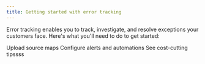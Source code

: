 ```yaml
---
title: Getting started with error tracking
---
```



Error tracking enables you to track, investigate, and resolve exceptions your customers face. Here's what you'll need to do to get started:

<Steps>
    <Step title="Capture your first exception" required="required" subtitle="Your goal in this step: Capture your first exception events to PostHog.">
        <InstallationPlatforms />        
    </Step>
    <Step title="Get accurate stack traces" required="optional" subtitle="Your goal in this step: automatically upload source maps for your captured stack traces.">
        <CallToAction type="primary" to="#upload-source-maps">
            Upload source maps
        </CallToAction>
    </Step>
    <Step title="Configure alerts and automations" required="optional" subtitle="Your goal in this step: Receive notifications and automate your error tracking related workflows.">
        <CallToAction type="primary" to="#configure-alerts">
            Configure alerts and automations
        </CallToAction>
    </Step>
    <Step title="Cutting costs" required="optional" subtitle="Your goal in this step: We try to have the lowest pricing for every product. Here's how you can take advantage of our pricing.">
        <CallToAction type="primary" to="#cutting-costs">
            See cost-cutting tipssss
        </CallToAction>
    </Step>
</Steps>